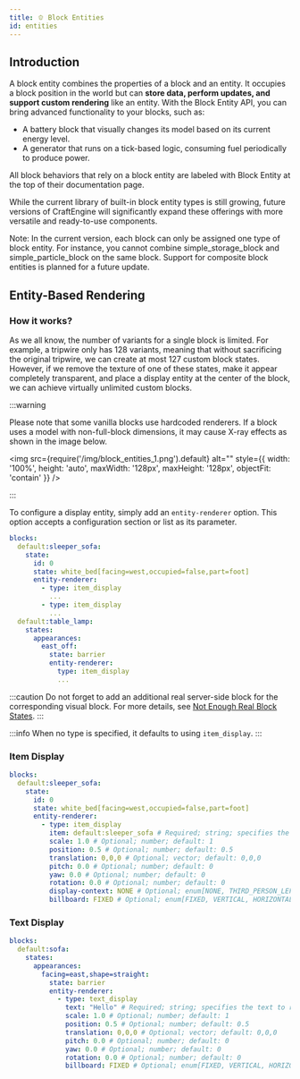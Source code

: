```yaml
---
title: 🫑 Block Entities
id: entities
---
```



## Introduction

A block entity combines the properties of a block and an entity. It occupies a block position in the world but can **store data, perform updates, and support custom rendering** like an entity. With the Block Entity API, you can bring advanced functionality to your blocks, such as:

- A battery block that visually changes its model based on its current energy level.
- A generator that runs on a tick-based logic, consuming fuel periodically to produce power.

All block behaviors that rely on a block entity are labeled with <Highlight color="#3B6B60">Block Entity</Highlight> at the top of their documentation page.

While the current library of built-in block entity types is still growing, future versions of CraftEngine will significantly expand these offerings with more versatile and ready-to-use components.

Note: In the current version, each block can only be assigned one type of block entity. For instance, you cannot combine simple_storage_block and simple_particle_block on the same block. Support for composite block entities is planned for a future update.

## Entity-Based Rendering

### How it works?

As we all know, the number of variants for a single block is limited. For example, a tripwire only has 128 variants, meaning that without sacrificing the original tripwire, we can create at most 127 custom block states. However, if we remove the texture of one of these states, make it appear completely transparent, and place a display entity at the center of the block, we can achieve virtually unlimited custom blocks.

:::warning

Please note that some vanilla blocks use hardcoded renderers. If a block uses a model with non-full-block dimensions, it may cause X-ray effects as shown in the image below.

<img src={require('/img/block_entities_1.png').default} alt="" style={{ width: '100%', height: 'auto', maxWidth: '128px', maxHeight: '128px', objectFit: 'contain' }} />

:::

To configure a display entity, simply add an `entity-renderer` option. This option accepts a configuration section or list as its parameter.

```yaml
blocks:
  default:sleeper_sofa:
    state:
      id: 0
      state: white_bed[facing=west,occupied=false,part=foot]
      entity-renderer:
        - type: item_display
          ...
        - type: item_display
          ...
  default:table_lamp:
    states:
      appearances:
        east_off:
          state: barrier
          entity-renderer:
            type: item_display
            ...
```

:::caution
Do not forget to add an additional real server-side block for the corresponding visual block.
For more details, see [Not Enough Real Block States](states.mdx#not-enough-real-block-states).
:::

:::info
When no type is specified, it defaults to using `item_display`.
:::

### Item Display

```yml
blocks:
  default:sleeper_sofa:
    state:
      id: 0
      state: white_bed[facing=west,occupied=false,part=foot]
      entity-renderer:
        - type: item_display
          item: default:sleeper_sofa # Required; string; specifies the item to render
          scale: 1.0 # Optional; number; default: 1
          position: 0.5 # Optional; number; default: 0.5
          translation: 0,0,0 # Optional; vector; default: 0,0,0
          pitch: 0.0 # Optional; number; default: 0
          yaw: 0.0 # Optional; number; default: 0
          rotation: 0.0 # Optional; number; default: 0
          display-context: NONE # Optional; enum[NONE, THIRD_PERSON_LEFT_HAND, THIRD_PERSON_RIGHT_HAND, FIRST_PERSON_LEFT_HAND, FIRST_PERSON_RIGHT_HAND, HEAD, GUI, GROUND, FIXED, ON_SHELF]; default: NONE
          billboard: FIXED # Optional; enum[FIXED, VERTICAL, HORIZONTAL, CENTER]; default: FIXED
```

### Text Display

```yml
blocks:
  default:sofa:
    states:
      appearances:
        facing=east,shape=straight:
          state: barrier
          entity-renderer:
            - type: text_display
              text: "Hello" # Required; string; specifies the text to render
              scale: 1.0 # Optional; number; default: 1
              position: 0.5 # Optional; number; default: 0.5
              translation: 0,0,0 # Optional; vector; default: 0,0,0
              pitch: 0.0 # Optional; number; default: 0
              yaw: 0.0 # Optional; number; default: 0
              rotation: 0.0 # Optional; number; default: 0
              billboard: FIXED # Optional; enum[FIXED, VERTICAL, HORIZONTAL, CENTER]; default: FIXED
```
